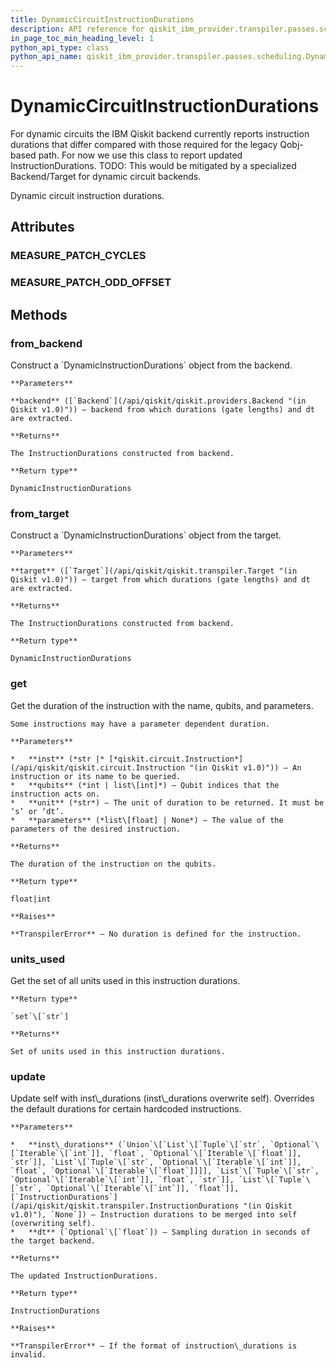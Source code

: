 ```yaml
---
title: DynamicCircuitInstructionDurations
description: API reference for qiskit_ibm_provider.transpiler.passes.scheduling.DynamicCircuitInstructionDurations
in_page_toc_min_heading_level: 1
python_api_type: class
python_api_name: qiskit_ibm_provider.transpiler.passes.scheduling.DynamicCircuitInstructionDurations
---
```


# DynamicCircuitInstructionDurations

<Class id="qiskit_ibm_provider.transpiler.passes.scheduling.DynamicCircuitInstructionDurations" github="https://github.com/Qiskit/qiskit-ibm-provider/tree/stable/0.10/qiskit_ibm_provider/transpiler/passes/scheduling/utils.py#L133-L367" signature="DynamicCircuitInstructionDurations(instruction_durations=None, dt=None, enable_patching=True)">
  For dynamic circuits the IBM Qiskit backend currently reports instruction durations that differ compared with those required for the legacy Qobj-based path. For now we use this class to report updated InstructionDurations. TODO: This would be mitigated by a specialized Backend/Target for dynamic circuit backends.

  Dynamic circuit instruction durations.

  ## Attributes

  ### MEASURE\_PATCH\_CYCLES

  <Attribute id="qiskit_ibm_provider.transpiler.passes.scheduling.DynamicCircuitInstructionDurations.MEASURE_PATCH_CYCLES" name="MEASURE_PATCH_CYCLES" attributeValue="= 160" />

  ### MEASURE\_PATCH\_ODD\_OFFSET

  <Attribute id="qiskit_ibm_provider.transpiler.passes.scheduling.DynamicCircuitInstructionDurations.MEASURE_PATCH_ODD_OFFSET" name="MEASURE_PATCH_ODD_OFFSET" attributeValue="= 64" />

  ## Methods

  ### from\_backend

  <Function id="qiskit_ibm_provider.transpiler.passes.scheduling.DynamicCircuitInstructionDurations.from_backend" name="from_backend" github="https://github.com/Qiskit/qiskit-ibm-provider/tree/stable/0.10/qiskit_ibm_provider/transpiler/passes/scheduling/utils.py#L155-L209" signature="classmethod from_backend(backend)">
    Construct a `DynamicInstructionDurations` object from the backend.

    **Parameters**

    **backend** ([`Backend`](/api/qiskit/qiskit.providers.Backend "(in Qiskit v1.0)")) – backend from which durations (gate lengths) and dt are extracted.

    **Returns**

    The InstructionDurations constructed from backend.

    **Return type**

    DynamicInstructionDurations
  </Function>

  ### from\_target

  <Function id="qiskit_ibm_provider.transpiler.passes.scheduling.DynamicCircuitInstructionDurations.from_target" name="from_target" github="https://github.com/Qiskit/qiskit-ibm-provider/tree/stable/0.10/qiskit_ibm_provider/transpiler/passes/scheduling/utils.py#L211-L230" signature="classmethod from_target(target)">
    Construct a `DynamicInstructionDurations` object from the target.

    **Parameters**

    **target** ([`Target`](/api/qiskit/qiskit.transpiler.Target "(in Qiskit v1.0)")) – target from which durations (gate lengths) and dt are extracted.

    **Returns**

    The InstructionDurations constructed from backend.

    **Return type**

    DynamicInstructionDurations
  </Function>

  ### get

  <Function id="qiskit_ibm_provider.transpiler.passes.scheduling.DynamicCircuitInstructionDurations.get" name="get" signature="get(inst, qubits, unit='dt', parameters=None)">
    Get the duration of the instruction with the name, qubits, and parameters.

    Some instructions may have a parameter dependent duration.

    **Parameters**

    *   **inst** (*str |* [*qiskit.circuit.Instruction*](/api/qiskit/qiskit.circuit.Instruction "(in Qiskit v1.0)")) – An instruction or its name to be queried.
    *   **qubits** (*int | list\[int]*) – Qubit indices that the instruction acts on.
    *   **unit** (*str*) – The unit of duration to be returned. It must be ‘s’ or ‘dt’.
    *   **parameters** (*list\[float] | None*) – The value of the parameters of the desired instruction.

    **Returns**

    The duration of the instruction on the qubits.

    **Return type**

    float|int

    **Raises**

    **TranspilerError** – No duration is defined for the instruction.
  </Function>

  ### units\_used

  <Function id="qiskit_ibm_provider.transpiler.passes.scheduling.DynamicCircuitInstructionDurations.units_used" name="units_used" signature="units_used()">
    Get the set of all units used in this instruction durations.

    **Return type**

    `set`\[`str`]

    **Returns**

    Set of units used in this instruction durations.
  </Function>

  ### update

  <Function id="qiskit_ibm_provider.transpiler.passes.scheduling.DynamicCircuitInstructionDurations.update" name="update" github="https://github.com/Qiskit/qiskit-ibm-provider/tree/stable/0.10/qiskit_ibm_provider/transpiler/passes/scheduling/utils.py#L232-L278" signature="update(inst_durations, dt=None)">
    Update self with inst\_durations (inst\_durations overwrite self). Overrides the default durations for certain hardcoded instructions.

    **Parameters**

    *   **inst\_durations** (`Union`\[`List`\[`Tuple`\[`str`, `Optional`\[`Iterable`\[`int`]], `float`, `Optional`\[`Iterable`\[`float`]], `str`]], `List`\[`Tuple`\[`str`, `Optional`\[`Iterable`\[`int`]], `float`, `Optional`\[`Iterable`\[`float`]]]], `List`\[`Tuple`\[`str`, `Optional`\[`Iterable`\[`int`]], `float`, `str`]], `List`\[`Tuple`\[`str`, `Optional`\[`Iterable`\[`int`]], `float`]], [`InstructionDurations`](/api/qiskit/qiskit.transpiler.InstructionDurations "(in Qiskit v1.0)"), `None`]) – Instruction durations to be merged into self (overwriting self).
    *   **dt** (`Optional`\[`float`]) – Sampling duration in seconds of the target backend.

    **Returns**

    The updated InstructionDurations.

    **Return type**

    InstructionDurations

    **Raises**

    **TranspilerError** – If the format of instruction\_durations is invalid.
  </Function>
</Class>

